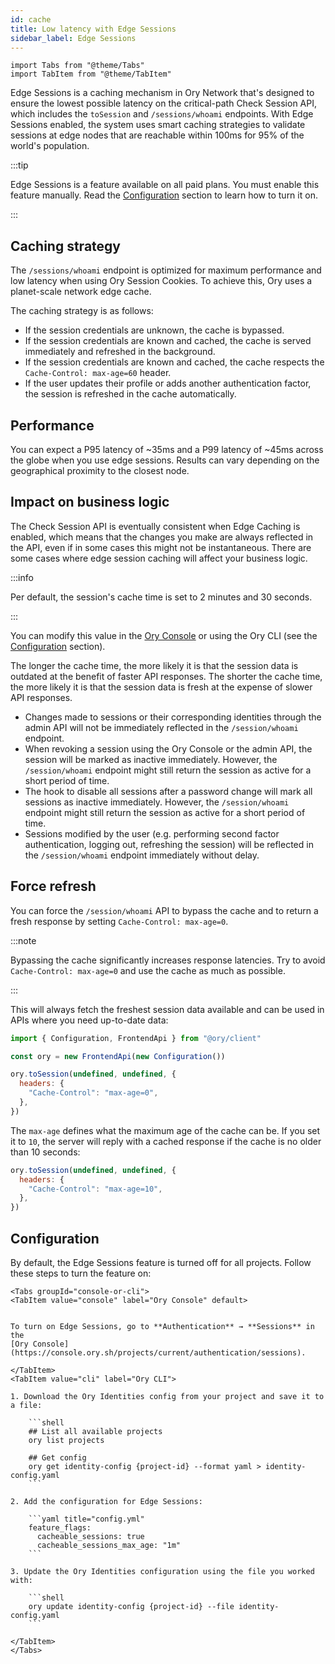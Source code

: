 ```yaml
---
id: cache
title: Low latency with Edge Sessions
sidebar_label: Edge Sessions
---
```


```mdx-code-block
import Tabs from "@theme/Tabs"
import TabItem from "@theme/TabItem"
```

Edge Sessions is a caching mechanism in Ory Network that's designed to ensure the lowest possible latency on the critical-path
Check Session API, which includes the `toSession` and `/sessions/whoami` endpoints. With Edge Sessions enabled, the system uses
smart caching strategies to validate sessions at edge nodes that are reachable within 100ms for 95% of the world's population.

:::tip

Edge Sessions is a feature available on all paid plans. You must enable this feature manually. Read the
[Configuration](#configuration) section to learn how to turn it on.

:::

## Caching strategy

The `/sessions/whoami` endpoint is optimized for maximum performance and low latency when using Ory Session Cookies. To achieve
this, Ory uses a planet-scale network edge cache.

The caching strategy is as follows:

- If the session credentials are unknown, the cache is bypassed.
- If the session credentials are known and cached, the cache is served immediately and refreshed in the background.
- If the session credentials are known and cached, the cache respects the `Cache-Control: max-age=60` header.
- If the user updates their profile or adds another authentication factor, the session is refreshed in the cache automatically.

## Performance

You can expect a P95 latency of ~35ms and a P99 latency of ~45ms across the globe when you use edge sessions. Results can vary
depending on the geographical proximity to the closest node.

## Impact on business logic

The Check Session API is eventually consistent when Edge Caching is enabled, which means that the changes you make are always
reflected in the API, even if in some cases this might not be instantaneous. There are some cases where edge session caching will
affect your business logic.

:::info

Per default, the session's cache time is set to 2 minutes and 30 seconds.

:::

You can modify this value in the [Ory Console](https://console.ory.sh/projects/current/authentication/sessions) or using the Ory
CLI (see the [Configuration](#configuration) section).

The longer the cache time, the more likely it is that the session data is outdated at the benefit of faster API responses. The
shorter the cache time, the more likely it is that the session data is fresh at the expense of slower API responses.

- Changes made to sessions or their corresponding identities through the admin API will not be immediately reflected in the
  `/session/whoami` endpoint.
- When revoking a session using the Ory Console or the admin API, the session will be marked as inactive immediately. However, the
  `/session/whoami` endpoint might still return the session as active for a short period of time.
- The hook to disable all sessions after a password change will mark all sessions as inactive immediately. However, the
  `/session/whoami` endpoint might still return the session as active for a short period of time.
- Sessions modified by the user (e.g. performing second factor authentication, logging out, refreshing the session) will be
  reflected in the `/session/whoami` endpoint immediately without delay.

## Force refresh

You can force the `/session/whoami` API to bypass the cache and to return a fresh response by setting `Cache-Control: max-age=0`.

:::note

Bypassing the cache significantly increases response latencies. Try to avoid `Cache-Control: max-age=0` and use the cache as much
as possible.

:::

This will always fetch the freshest session data available and can be used in APIs where you need up-to-date data:

```js
import { Configuration, FrontendApi } from "@ory/client"

const ory = new FrontendApi(new Configuration())

ory.toSession(undefined, undefined, {
  headers: {
    "Cache-Control": "max-age=0",
  },
})
```

The `max-age` defines what the maximum age of the cache can be. If you set it to `10`, the server will reply with a cached
response if the cache is no older than 10 seconds:

```js
ory.toSession(undefined, undefined, {
  headers: {
    "Cache-Control": "max-age=10",
  },
})
```

## Configuration

By default, the Edge Sessions feature is turned off for all projects. Follow these steps to turn the feature on:

````mdx-code-block
<Tabs groupId="console-or-cli">
<TabItem value="console" label="Ory Console" default>


To turn on Edge Sessions, go to **Authentication** → **Sessions** in the
[Ory Console](https://console.ory.sh/projects/current/authentication/sessions).

</TabItem>
<TabItem value="cli" label="Ory CLI">

1. Download the Ory Identities config from your project and save it to a file:

    ```shell
    ## List all available projects
    ory list projects

    ## Get config
    ory get identity-config {project-id} --format yaml > identity-config.yaml
    ```

2. Add the configuration for Edge Sessions:

    ```yaml title="config.yml"
    feature_flags:
      cacheable_sessions: true
      cacheable_sessions_max_age: "1m"
    ```

3. Update the Ory Identities configuration using the file you worked with:

    ```shell
    ory update identity-config {project-id} --file identity-config.yaml
    ```

</TabItem>
</Tabs>
````
